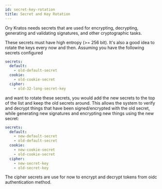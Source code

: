 ```yaml
---
id: secret-key-rotation
title: Secret and Key Rotation
---
```


Ory Kratos needs secrets that are used for encrypting, decrypting, generating and validating signatures, and other cryptographic
tasks.

These secrets must have high entropy (>= 256 bit). It's also a good idea to rotate the keys every now and then. Assuming you have
the following secrets configured

```yaml title="path/to/kratos/config.yml
secrets:
  default:
    - old-default-secret
  cookie:
    - old-cookie-secret
  cipher:
    - old-32-long-secret-key
```

and want to rotate these secrets, you would add the new secrets to the top of the list and keep the old secrets around. This
allows the system to verify and decrypt things that have been signed/encrypted with the old secret, while generating new
signatures and encrypting new things using the new secret:

```yaml title="path/to/kratos/config.yml
secrets:
  default:
    - new-default-secret
    - old-default-secret
  cookie:
    - new-cookie-secret
    - old-cookie-secret
  cipher:
    - new-secret-key
    - old-secret-key
```

The cipher secrets are use for now to encrypt and decrypt tokens from oidc authentication method.
